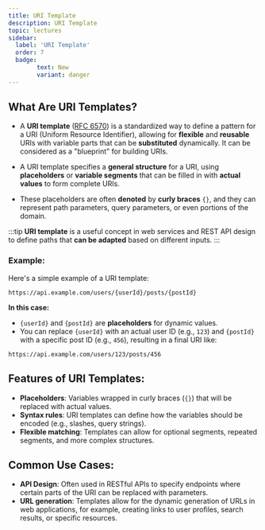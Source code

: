 ```yaml
---
title: URI Template
description: URI Template
topic: lectures
sidebar:
  label: 'URI Template'
  order: 7
  badge: 
        text: New
        variant: danger
---
```


## What Are URI Templates?

- A **URI template** ([RFC 6570](https://datatracker.ietf.org/doc/html/rfc6570)) is a standardized way to define a pattern for a URI (Uniform Resource Identifier), allowing for **flexible** and **reusable** URIs with variable parts that can be **substituted** dynamically. It can be considered as a "blueprint" for building URIs.

- A URI template specifies a **general structure** for a URI, using **placeholders** or **variable segments** that can be filled in with **actual values** to form complete URIs. 

- These placeholders are often **denoted** by **curly braces** `{}`, and they can represent path parameters, query parameters, or even portions of the domain.

:::tip
**URI template** is a useful concept in web services and REST API design to define paths that **can be adapted** based on different inputs.
:::

### Example:
Here's a simple example of a URI template:

```
https://api.example.com/users/{userId}/posts/{postId}
```
**In this case:**
- `{userId}` and `{postId}` are **placeholders** for dynamic values.
- You can replace `{userId}` with an actual user ID (e.g., `123`) and `{postId}` with a specific post ID (e.g., `456`), resulting in a final URI like:

```
https://api.example.com/users/123/posts/456
```

## Features of URI Templates:
- **Placeholders**: Variables wrapped in curly braces (`{}`) that will be replaced with actual values.
- **Syntax rules**: URI templates can define how the variables should be encoded (e.g., slashes, query strings).
- **Flexible matching**: Templates can allow for optional segments, repeated segments, and more complex structures.

## Common Use Cases:
- **API Design**: Often used in RESTful APIs to specify endpoints where certain parts of the URI can be replaced with parameters.
- **URL generation**: Templates allow for the dynamic generation of URLs in web applications, for example, creating links to user profiles, search results, or specific resources.
